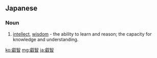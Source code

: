 ==Japanese==
{{ja-kanjitab|えい|ち|yomi=o}}

===Noun===
{{ja-noun|えいち}}

# {{alternative form of|英知|lang=ja}} [[intellect]], [[wisdom]] - the ability to learn and reason; the capacity for knowledge and understanding.

[[ko:叡智]]
[[mg:叡智]]
[[ja:叡智]]